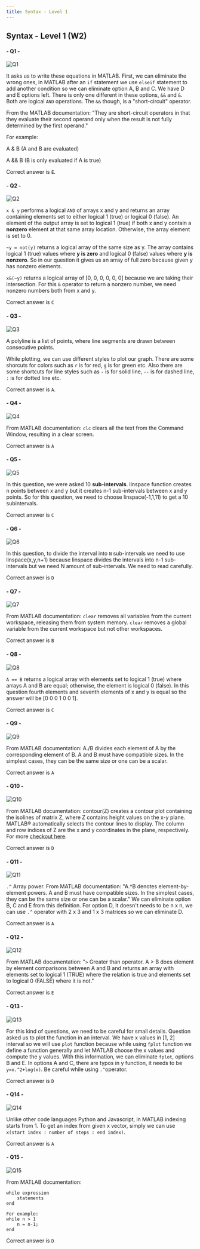 ```yaml
---
title: Syntax - Level 1
---
```




## Syntax - Level 1 (W2)
####  - Q1 -
![](questions/syntax-level1/syntax-level1-1.png "Q1")

It asks us to write these equations in MATLAB. First, we can eliminate the wrong ones, in MATLAB after an `if` statement we use `elseif` statement to add another condition so we can eliminate option A, B and C. We have D and E options left. There is only one different in these options, `&&` and `&`. Both are logical `AND` operations. The `&&` though, is a "short-circuit" operator. 

From the MATLAB documentation: "They are short-circuit operators in that they evaluate their second operand only when the result is not fully determined by the first operand."

For example:

A & B (A and B are evaluated)

A && B (B is only evaluated if A is true)

Correct answer is `E`.

####  - Q2 -
![](questions/syntax-level1/syntaxlevel1-2.png "Q2")

`x & y` performs a logical `AND` of arrays x and y and returns an array containing elements set to either logical 1 (true) or logical 0 (false). An element of the output array is set to logical 1 (true) if both x and y contain a **nonzero** element at that same array location. Otherwise, the array element is set to 0.

`~y = not(y)` returns a logical array of the same size as y. The array contains logical 1 (true) values where **y is zero** and logical 0 (false) values where **y is nonzero**. So in our question it gives us an array of full zero because given y has nonzero elements.

`x&(~y)` returns a logical array of [0, 0, 0, 0, 0, 0] because we are taking their intersection. For this `&` operator to return a nonzero number, we need nonzero numbers both from x and y. 

Correct answer is `C`

####  - Q3 -
![](questions/syntax-level1/syntaxlevel1-3.png "Q3")

A polyline is a list of points, where line segments are drawn between consecutive points.

While plotting, we can use different styles to plot our graph. There are some shorcuts for colors such as `r` is for red, `g` is for green etc. Also there are some shortcuts for line styles such as `-` is for solid line, `--` is for dashed line, `:` is for dotted line etc. 

Correct answer is `A`.

####  - Q4 -
![](questions/syntax-level1/syntaxlevel1-4.png "Q4")

From MATLAB documentation: `clc` clears all the text from the Command Window, resulting in a clear screen. 

Correct answer is `A`

####  - Q5 -
![](questions/syntax-level1/syntaxlevel1-5.png "Q5")

In this question, we were asked 10 **sub-intervals**. linspace function creates n points between x and y but it creates n-1 sub-intervals between x and y points. So for this question, we need to choose linspace(-1,1,11) to get a 10 subintervals. 

Correct answer is `C` 

####  - Q6 -
![](questions/syntax-level1/syntaxlevel1-6.png "Q6")

In this question, to divide the interval into `N` sub-intervals we need to use linspace(x,y,n+1) because linspace divides the intervals into n-1 sub-intervals but we need N amount of sub-intervals. We need to read carefully. 

Correct answer is `D`

####  - Q7 -
![](questions/syntax-level1/syntaxlevel1-7.png "Q7")

From MATLAB documentation: `clear` removes all variables from the current workspace, releasing them from system memory. `clear` removes a global variable from the current workspace but not other workspaces. 

Correct answer is `B`

####  - Q8 -
![](questions/syntax-level1/syntaxlevel1-8.png "Q8")

`A == B` returns a logical array with elements set to logical 1 (true) where arrays A and B are equal; otherwise, the element is logical 0 (false). In this question fourth elements and seventh elements of x and y is equal so the answer will be [0 0 0 1 0 0 1]. 

Correct answer is `C`

####  - Q9 -
![](questions/syntax-level1/syntaxlevel1-9.png "Q9")

From MATLAB documentation: A./B divides each element of A by the corresponding element of B. A and B must have compatible sizes. In the simplest cases, they can be the same size or one can be a scalar. 

Correct answer is `A`

####  - Q10 -
![](questions/syntax-level1/syntaxlevel1-10.png "Q10")

From MATLAB documentation: contour(Z) creates a contour plot containing the isolines of matrix Z, where Z contains height values on the x-y plane. MATLAB® automatically selects the contour lines to display. The column and row indices of Z are the x and y coordinates in the plane, respectively. For more [checkout here](https://www.google.com/search?q=contour+level+curves+in+MATLAB&tbm=isch&ved=2ahUKEwiU8IjZjpT_AhXGyQIHHapECNMQ2-cCegQIABAA&oq=contour+level+curves+in+MATLAB&gs_lcp=CgNpbWcQAzoECCMQJ1CJDVjoF2DXG2gAcAB4AIABeYgBmAWSAQM4LjGYAQCgAQGqAQtnd3Mtd2l6LWltZ8ABAQ&sclient=img&ei=qT1xZNT3GMaTi-gPqomhmA0&bih=936&biw=882). 

Correct answer is `D`

####  - Q11 - 
![](questions/syntax-level1/syntaxlevel1-11.png "Q11")

`.^`  Array power. From MATLAB documentation: "A.^B denotes element-by-element powers. A and B must have compatible sizes. In the simplest cases, they can be the same size or one can be a scalar." We can eliminate option B, C and E from this definition. For option D, it doesn't needs to be n x n, we can use `.^` operator with 2 x 3 and 1 x 3 matrices so we can eliminate D. 

Correct answer is `A`

####  - Q12 - 
![](questions/syntax-level1/syntaxlevel1-12.png "Q12")

From MATLAB documentation: "`>`  Greater than operator. A > B does element by element comparisons between A and B and returns an array with elements set to logical 1 (TRUE) where the relation is true and elements set to logical 0 (FALSE) where it is not." 

Correct answer is `E`

####  - Q13 -
![](questions/syntax-level1/syntaxlevel1-13.png "Q13")

For this kind of questions, we need to be careful for small details. Question asked us to plot the function in an interval. We have x values in [1, 2] interval so we will use `plot` function because while using `fplot` function we define a function generally and let MATLAB choose the x values and compute the y values. With this information, we can eliminate `fplot`, options B and E. In options A and C, there are typos in y function, it needs to be `y=x.^2+log(x)`. Be careful while using `.^`operator. 

Correct answer is `D` 

####  - Q14 -
![](questions/syntax-level1/syntaxlevel1-14.png "Q14")

Unlike other code languages Python and Javascript, in MATLAB indexing starts from 1. To get an index from given x vector, simply we can use `x(start index : number of steps : end index)`. 

Correct answer is `A`

####  - Q15 -
![](questions/syntax-level1/syntaxlevel1-15.png "Q15")

From MATLAB documentation: 
```
while expression
    statements
end

For example: 
while n > 1
    n = n-1;
end
```
Correct answer is `D`